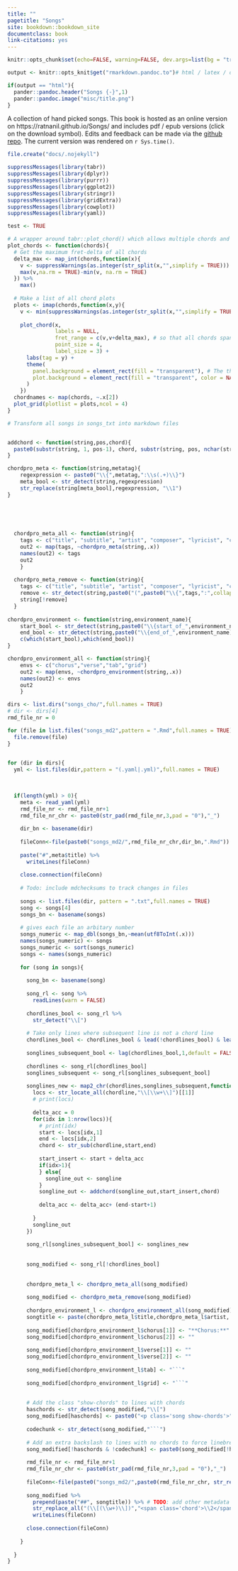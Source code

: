 ```yaml
--- 
title: ""
pagetitle: "Songs"
site: bookdown::bookdown_site
documentclass: book
link-citations: yes
---
```


```r
knitr::opts_chunk$set(echo=FALSE, warning=FALSE, dev.args=list(bg = "transparent"))
```

```r
output <- knitr::opts_knit$get("rmarkdown.pandoc.to")# html / latex / docx

if(output == "html"){
  pander::pandoc.header("Songs {-}",1)
  pander::pandoc.image("misc/title.png")
}

```

A collection of hand picked songs. This book is hosted as an online version on https://ratnanil.github.io/Songs/ and includes pdf / epub versions (click on the download symbol). Edits and feedback can be made via the [github repo](https://github.com/ratnanil/songs). The current version was rendered on `r Sys.time()`. 



```r
file.create("docs/.nojekyll")

suppressMessages(library(tabr))
suppressMessages(library(dplyr))
suppressMessages(library(purrr))
suppressMessages(library(ggplot2))
suppressMessages(library(stringr))
suppressMessages(library(gridExtra))
suppressMessages(library(cowplot))
suppressMessages(library(yaml))

test <- TRUE
```


```r
# A wrapper around tabr::plot_chord() which allows multiple chords and styles them in my specific way (4 columns, transparent background etc.)
plot_chords <- function(chords){
  # Get the maximum fret-delta of all chords
  delta_max <- map_int(chords,function(x){
    v <- suppressWarnings(as.integer(str_split(x,"",simplify = TRUE)))
    max(v,na.rm = TRUE)-min(v, na.rm = TRUE)
  }) %>%
    max()
  
  # Make a list of all chord plots
  plots <- imap(chords,function(x,y){
    v <- min(suppressWarnings(as.integer(str_split(x,"",simplify = TRUE))),na.rm = TRUE)
    
    plot_chord(x,
               labels = NULL,
               fret_range = c(v,v+delta_max), # so that all chords span the same nr of frets
               point_size = 4,
               label_size = 3) + 
      labs(tag = y) +
      theme(
        panel.background = element_rect(fill = "transparent"), # The theme 
        plot.background = element_rect(fill = "transparent", color = NA), # bg of the plot
      )
    })
  chordnames <- map(chords, ~.x[2])
  plot_grid(plotlist = plots,ncol = 4)
}
```


```r
# Transform all songs in songs_txt into markdown files


addchord <- function(string,pos,chord){
  paste0(substr(string, 1, pos-1), chord, substr(string, pos, nchar(string)))
}

chordpro_meta <- function(string,metatag){
    regexpression <- paste0("\\{",metatag,":\\s(.+)\\}")
    meta_bool <- str_detect(string,regexpression)
    str_replace(string[meta_bool],regexpression, "\\1")
}


  
  
  
  chordpro_meta_all <- function(string){
    tags <- c("title", "subtitle", "artist", "composer", "lyricist", "copyright", "album", "year", "key", "time", "tempo", "duration", "capo", "meta")
    out2 <- map(tags, ~chordpro_meta(string,.x))
    names(out2) <- tags
    out2
    }
  
  chordpro_meta_remove <- function(string){
    tags <- c("title", "subtitle", "artist", "composer", "lyricist", "copyright", "album", "year", "key", "time", "tempo", "duration", "capo", "meta")
    remove <- str_detect(string,paste0("(",paste0("\\{",tags,":",collapse = "|"),")"))
    string[!remove]
  }
  
chordpro_environment <- function(string,environment_name){
    start_bool <- str_detect(string,paste0("\\{start_of_",environment_name))
    end_bool <- str_detect(string,paste0("\\{end_of_",environment_name))
    c(which(start_bool),which(end_bool))
}

chordpro_environment_all <- function(string){
    envs <- c("chorus","verse","tab","grid")
    out2 <- map(envs, ~chordpro_environment(string,.x))
    names(out2) <- envs
    out2
    }
```


```r
dirs <- list.dirs("songs_cho/",full.names = TRUE)
# dir <- dirs[4]
rmd_file_nr = 0

for (file in list.files("songs_md2",pattern = ".Rmd",full.names = TRUE)){
  file.remove(file)
}
  

for (dir in dirs){
  yml <- list.files(dir,pattern = "(.yaml|.yml)",full.names = TRUE)

  
  
  if(length(yml) > 0){
    meta <- read_yaml(yml)
    rmd_file_nr <- rmd_file_nr+1
    rmd_file_nr_chr <- paste0(str_pad(rmd_file_nr,3,pad = "0"),"_")
    
    dir_bn <- basename(dir)
    
    fileConn<-file(paste0("songs_md2/",rmd_file_nr_chr,dir_bn,".Rmd"))
    
    paste("#",meta$title) %>%
      writeLines(fileConn)
    
    close.connection(fileConn)
    
    # Todo: include mdchecksums to track changes in files
    
    songs <- list.files(dir, pattern = ".txt",full.names = TRUE)
    song <- songs[4]
    songs_bn <- basename(songs)
    
    # gives each file an arbitary number 
    songs_numeric <- map_dbl(songs_bn,~mean(utf8ToInt(.x)))
    names(songs_numeric) <- songs
    songs_numeric <- sort(songs_numeric)
    songs <- names(songs_numeric)
    
    for (song in songs){
  
      song_bn <- basename(song)
      
      song_rl <- song %>%
        readLines(warn = FALSE)
        
      chordlines_bool <- song_rl %>%
        str_detect("\\[") 
      
      # Take only lines where subsequent line is not a chord line
      chordlines_bool <- chordlines_bool & lead(!chordlines_bool) & lead(str_length(song_rl)>0)
      
      songlines_subsequent_bool <- lag(chordlines_bool,1,default = FALSE)
      
      chordlines <- song_rl[chordlines_bool]
      songlines_subsequent <- song_rl[songlines_subsequent_bool]
    
      songlines_new <- map2_chr(chordlines,songlines_subsequent,function(chordline,songline){
        locs <- str_locate_all(chordline,"\\[\\w+\\]")[[1]]
        # print(locs)
    
        delta_acc = 0
        for(idx in 1:nrow(locs)){
          # print(idx)
          start <- locs[idx,1]
          end <- locs[idx,2]
          chord <- str_sub(chordline,start,end)
          
          start_insert <- start + delta_acc
          if(idx>1){
          } else{
            songline_out <- songline
          }
          songline_out <- addchord(songline_out,start_insert,chord)
          
          delta_acc <- delta_acc+ (end-start+1)
          
        }
        songline_out
      })
      
      song_rl[songlines_subsequent_bool] <- songlines_new
      
      
      song_modified <- song_rl[!chordlines_bool]
      
      
      chordpro_meta_l <- chordpro_meta_all(song_modified)
    
      song_modified <- chordpro_meta_remove(song_modified)
      
      chordpro_environment_l <- chordpro_environment_all(song_modified) 
      songtitle <- paste(chordpro_meta_l$title,chordpro_meta_l$artist, sep = " - ")
    
      song_modified[chordpro_environment_l$chorus[1]] <- "**Chorus:**"
      song_modified[chordpro_environment_l$chorus[2]] <- ""
      
      song_modified[chordpro_environment_l$verse[1]] <- ""
      song_modified[chordpro_environment_l$verse[2]] <- ""
      
      song_modified[chordpro_environment_l$tab] <- "```"
      
      song_modified[chordpro_environment_l$grid] <- "```"
    
      
      # Add the class "show-chords" to lines with chords
      haschords <- str_detect(song_modified,"\\[")
      song_modified[haschords] <- paste0("<p class='song show-chords'>",song_modified[haschords],"</p>")
      
      codechunk <- str_detect(song_modified,"```")
      
      # Add an extra backslash to lines with no chords to force linebreak
      song_modified[!haschords & !codechunk] <- paste0(song_modified[!haschords & !codechunk],"\\")
      
      rmd_file_nr <- rmd_file_nr+1
      rmd_file_nr_chr <- paste0(str_pad(rmd_file_nr,3,pad = "0"),"_")
      
      fileConn<-file(paste0("songs_md2/",paste0(rmd_file_nr_chr, str_replace(song_bn,".txt",".Rmd"))))
      
      song_modified %>%
        prepend(paste("##", songtitle)) %>% # TODO: add other metadata
        str_replace_all("(\\[(\\w+)\\])","<span class='chord'>\\2</span>") %>%
        writeLines(fileConn)
    
      close.connection(fileConn)
      
    }
    
  }
}





```

```r

```

